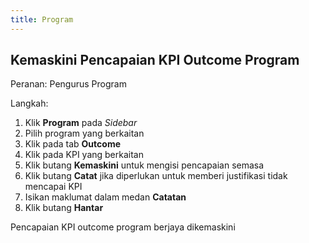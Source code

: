 ```yaml
---
title: Program
---
```


## Kemaskini Pencapaian KPI Outcome Program
Peranan: Pengurus Program

Langkah:
1. Klik **Program** pada *Sidebar*
2. Pilih program yang berkaitan
3. Klik pada tab **Outcome**
4. Klik pada KPI yang berkaitan
5. Klik butang **Kemaskini** untuk mengisi pencapaian semasa
6. Klik butang **Catat** jika diperlukan untuk memberi justifikasi tidak mencapai KPI
7. Isikan maklumat dalam medan **Catatan** 
8. Klik butang **Hantar**

<Callout title="Outcome">
Pencapaian KPI outcome program berjaya dikemaskini
</Callout>